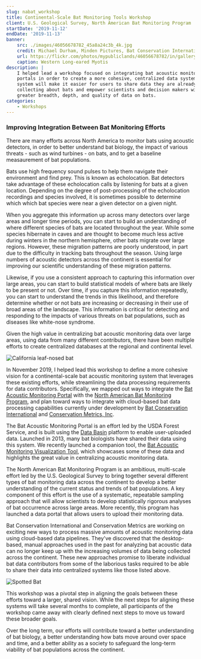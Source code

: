 ```yaml
---
slug: nabat_workshop
title: Continental-Scale Bat Monitoring Tools Workshop
client: U.S. Geological Survey, North American Bat Monitoring Program
startDate: '2019-11-12'
endDate: '2019-11-13'
banner:
    src: ./images/46056678782_45a8a24c3b_4k.jpg
    credit: Michael Durham, Minden Pictures, Bat Conservation International
    url: https://flickr.com/photos/mypubliclands/46056678782/in/gallery-164298556@N06-72157699866716231/
    caption: Western Long-eared Myotis
description: |
    I helped lead a workshop focused on integrating bat acoustic monitoring
    portals in order to create a more cohesive, centralized data system.  This
    system will make it easier for users to share data they are already
    collecting about bats and empower scientists and decision makers with
    greater breadth, depth, and quality of data on bats.
categories:
    - Workshops
---
```


### Improving Integration Between Bat Monitoring Efforts

There are many efforts across North America to monitor bats using acoustic
detectors, in order to better understand bat biology, the impact of various
threats - such as wind turbines - on bats, and to get a baseline measaurement of
bat populations.

Bats use high frequency sound pulses to help them navigate their environment and
find prey. This is known as echolocation. Bat detectors take advantage of these
echolocation calls by listening for bats at a given location. Depending on the
degree of post-processing of the echolocation recordings and species involved,
it is sometimes possible to determine which which bat species were near a given
detector on a given night.

When you aggregate this information up across many detectors over large areas
and longer time periods, you can start to build an understanding of where
different species of bats are located throughout the year. While some species
hibernate in caves and are thought to become much less active during winters in
the northern hemisphere, other bats migrate over large regions. However, these
migration patterns are poorly understood, in part due to the difficulty in
tracking bats throughout the season. Using large numbers of acoustic detectors
across the continent is essential for improving our scientific understanding of
these migration patterns.

Likewise, if you use a consistent approach to capturing this information over
large areas, you can start to build statistical models of where bats are likely
to be present or not. Over time, if you capture this information repeatedly, you
can start to understand the trends in this likelihood, and therefore determine
whether or not bats are increasing or decreasing in their use of broad areas of
the landscape. This information is critical for detecting and responding to the
impacts of various threats on bat populations, such as diseases like white-nose
syndrome.

Given the high value in centralizing bat acoustic monitoring data over large areas, using
data from many different contributors, there have been multiple efforts to
create centralized databases at the regional and continental level.

![California leaf-nosed bat](./images/31167324927_73d9c7c00a_k.jpg 'California leaf-nosed bat | Photo by Michael Durham / Minden Pictures, Bat Conservation International')

<!-- https://flickr.com/photos/mypubliclands/31167324927/in/gallery-164298556@N06-72157699866716231/ -->

In November 2019, I helped lead this workshop to define a more cohesive vision for a
continental-scale bat acoustic monitoring system that leverages these existing
efforts, while streamlining the data processing requirements for data
contributors. Specifically, we mapped out ways to integrate the
[Bat Acoustic Monitoring Portal](https://batamp.databasin.org/) with the
[North American Bat Monitoring Program](https://www.nabatmonitoring.org/),
and plan toward ways to integrate with cloud-based bat data processing
capabilities currently under development by
[Bat Conservation International](http://www.batcon.org/) and
[Conservation Metrics, Inc](http://conservationmetrics.com/).

The Bat Acoustic Monitoring Portal is an effort led by the USDA Forest Service,
and is built using the [Data Basin](https://databasin.org) platform to enable
user-uploaded data. Launched in 2013, many bat biologists have shared their data
using this system. We recently launched a companion tool, the
[Bat Acoustic Monitoring Visualization Tool](https://visualize.batamp.databasin.org/),
which showcases some of these data and highlights the great value in centralizing
acoustic monitoring data.

The North American Bat Monitoring Program is an ambitious, multi-scale effort
led by the U.S. Geological Survey to bring together several different types of
bat monitoring data across the continent to develop a better understanding of
the current status and trends of bat populations. A key
component of this effort is the use of a systematic, repeatable sampling
approach that will allow scientists to develop statistically rigorous analyses
of bat occurrence across large areas. More recently, this program has launched a
data portal that allows users to upload their monitoring data.

Bat Conservation International and Conservation Metrics are working on exciting
new ways to process massive amounts of acoustic monitoring data using
cloud-based data pipelines. They've discovered that the desktop-based,
manual approaches used in the past for analyzing bat acoustic data can no longer
keep up with the increasing volumes of data being collected across the continent.
These new approaches promise to liberate individual bat data contributors from
some of the laborious tasks required to be able to share their data into centralized
systems like those listed above.

![Spotted Bat](./images/45195156995_66fb52a186_k.jpg 'Spotted Bat | Photo by Bruce D. Taubert, Bat Conservation International')

<!-- https://flickr.com/photos/mypubliclands/45195156995/in/gallery-164298556@N06-72157699866716231/ -->

This workshop was a pivotal step in aligning the goals between these efforts
toward a larger, shared vision. While the next steps for aligning these systems
will take several months to complete, all participants of the workshop came away
with clearly defined next steps to move us toward these broader goals.

Over the long term, our efforts will contribute toward a better understanding of
bat biology, a better understanding how bats move around over space and time,
and a better ability as a society to safeguard the long-term viability of bat
populations across the continent.

